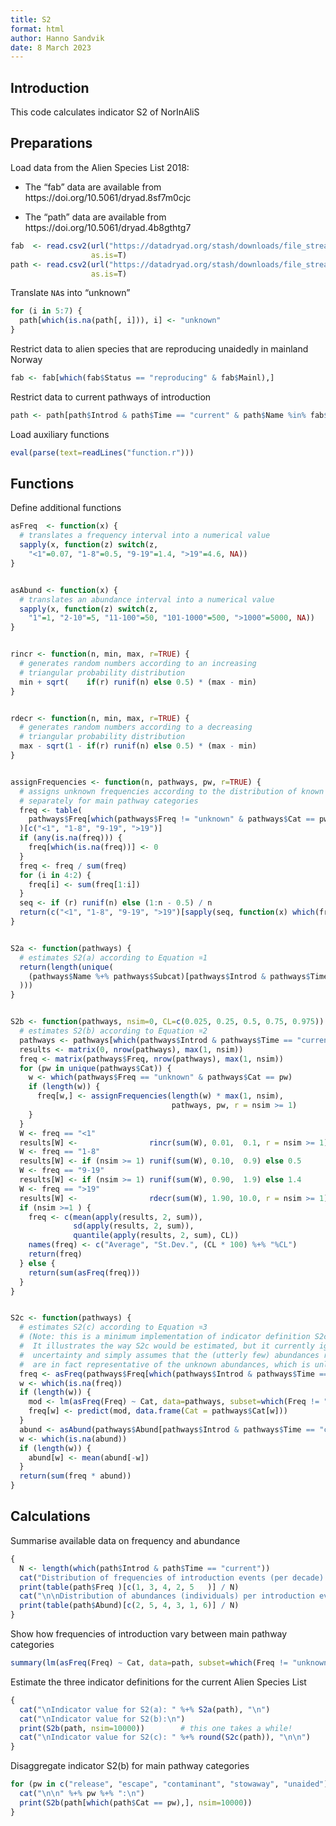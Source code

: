 ```yaml
---
title: S2
format: html
author: Hanno Sandvik
date: 8 March 2023
---
```


## Introduction
This code calculates indicator S2 of NorInAliS

## Preparations
Load data from the Alien Species List 2018:

* The "fab"  data are available from https://doi.org/10.5061/dryad.8sf7m0cjc

* The "path" data are available from https://doi.org/10.5061/dryad.4b8gthtg7

```r
fab  <- read.csv2(url("https://datadryad.org/stash/downloads/file_stream/359484"),
                  as.is=T)
path <- read.csv2(url("https://datadryad.org/stash/downloads/file_stream/1823673"),
                  as.is=T)
```


Translate `NA`s into "unknown"
```r
for (i in 5:7) {
  path[which(is.na(path[, i])), i] <- "unknown"
}
```


Restrict data to alien species that are reproducing unaidedly in mainland Norway
```r
fab <- fab[which(fab$Status == "reproducing" & fab$Mainl),]
```

Restrict data to current pathways of introduction
```r
path <- path[path$Introd & path$Time == "current" & path$Name %in% fab$Name, ]
```


Load auxiliary functions
```r
eval(parse(text=readLines("function.r")))
```


## Functions
Define additional functions
```r
asFreq  <- function(x) {
  # translates a frequency interval into a numerical value
  sapply(x, function(z) switch(z,
    "<1"=0.07, "1-8"=0.5, "9-19"=1.4, ">19"=4.6, NA))
}


asAbund <- function(x) {
  # translates an abundance interval into a numerical value
  sapply(x, function(z) switch(z,
    "1"=1, "2-10"=5, "11-100"=50, "101-1000"=500, ">1000"=5000, NA))
}


rincr <- function(n, min, max, r=TRUE) {
  # generates random numbers according to an increasing
  # triangular probability distribution
  min + sqrt(    if(r) runif(n) else 0.5) * (max - min)
}


rdecr <- function(n, min, max, r=TRUE) {
  # generates random numbers according to a decreasing
  # triangular probability distribution
  max - sqrt(1 - if(r) runif(n) else 0.5) * (max - min)
}


assignFrequencies <- function(n, pathways, pw, r=TRUE) {
  # assigns unknown frequencies according to the distribution of known frequencies,
  # separately for main pathway categories
  freq <- table(
    pathways$Freq[which(pathways$Freq != "unknown" & pathways$Cat == pw)]
  )[c("<1", "1-8", "9-19", ">19")]
  if (any(is.na(freq))) {
    freq[which(is.na(freq))] <- 0
  }
  freq <- freq / sum(freq)
  for (i in 4:2) {
    freq[i] <- sum(freq[1:i])
  }
  seq <- if (r) runif(n) else (1:n - 0.5) / n
  return(c("<1", "1-8", "9-19", ">19")[sapply(seq, function(x) which(freq > x)[1])])
}


S2a <- function(pathways) {
  # estimates S2(a) according to Equation ¤1
  return(length(unique(
    (pathways$Name %+% pathways$Subcat)[pathways$Introd & pathways$Time == "current"]
  )))
}


S2b <- function(pathways, nsim=0, CL=c(0.025, 0.25, 0.5, 0.75, 0.975)) {
  # estimates S2(b) according to Equation ¤2
  pathways <- pathways[which(pathways$Introd & pathways$Time == "current"),]
  results <- matrix(0, nrow(pathways), max(1, nsim))
  freq <- matrix(pathways$Freq, nrow(pathways), max(1, nsim))
  for (pw in unique(pathways$Cat)) {
    w <- which(pathways$Freq == "unknown" & pathways$Cat == pw)
    if (length(w)) {
      freq[w,] <- assignFrequencies(length(w) * max(1, nsim),
                                    pathways, pw, r = nsim >= 1)
    }
  }
  W <- freq == "<1"
  results[W] <-                rincr(sum(W), 0.01,  0.1, r = nsim >= 1)
  W <- freq == "1-8"
  results[W] <- if (nsim >= 1) runif(sum(W), 0.10,  0.9) else 0.5
  W <- freq == "9-19"
  results[W] <- if (nsim >= 1) runif(sum(W), 0.90,  1.9) else 1.4
  W <- freq == ">19"
  results[W] <-                rdecr(sum(W), 1.90, 10.0, r = nsim >= 1)
  if (nsim >=1 ) {
    freq <- c(mean(apply(results, 2, sum)),
              sd(apply(results, 2, sum)),
              quantile(apply(results, 2, sum), CL))
    names(freq) <- c("Average", "St.Dev.", (CL * 100) %+% "%CL")
    return(freq)
  } else {
    return(sum(asFreq(freq)))
  }
}


S2c <- function(pathways) {
  # estimates S2(c) according to Equation ¤3
  # (Note: this is a minimum implementation of indicator definition S2c!
  #  It illustrates the way S2c would be estimated, but it currently ignores
  #  uncertainty and simply assumes that the (utterly few) abundances reported
  #  are in fact representative of the unknown abundances, which is unlikely.)
  freq <- asFreq(pathways$Freq[which(pathways$Introd & pathways$Time == "current")])
  w <- which(is.na(freq))
  if (length(w)) {
    mod <- lm(asFreq(Freq) ~ Cat, data=pathways, subset=which(Freq != "unknown"))
    freq[w] <- predict(mod, data.frame(Cat = pathways$Cat[w]))
  }
  abund <- asAbund(pathways$Abund[pathways$Introd & pathways$Time == "current"])
  w <- which(is.na(abund))
  if (length(w)) {
    abund[w] <- mean(abund[-w])
  }
  return(sum(freq * abund))
}
```


## Calculations
Summarise available data on frequency and abundance

```r
{
  N <- length(which(path$Introd & path$Time == "current"))
  cat("Distribution of frequencies of introduction events (per decade):\n")
  print(table(path$Freq )[c(1, 3, 4, 2, 5   )] / N)
  cat("\n\nDistribution of abundances (individuals) per introduction event:\n")
  print(table(path$Abund)[c(2, 5, 4, 3, 1, 6)] / N)
}
```

Show how frequencies of introduction vary between main pathway categories
```r
summary(lm(asFreq(Freq) ~ Cat, data=path, subset=which(Freq != "unknown")))
```


Estimate the three indicator definitions for the current Alien Species List
```r
{
  cat("\nIndicator value for S2(a): " %+% S2a(path), "\n")
  cat("\nIndicator value for S2(b):\n")
  print(S2b(path, nsim=10000))        # this one takes a while!
  cat("\nIndicator value for S2(c): " %+% round(S2c(path)), "\n\n")
}
```


Disaggregate indicator S2(b) for main pathway categories
```r
for (pw in c("release", "escape", "contaminant", "stowaway", "unaided")) {
  cat("\n\n" %+% pw %+% ":\n")
  print(S2b(path[which(path$Cat == pw),], nsim=10000))
}
```
